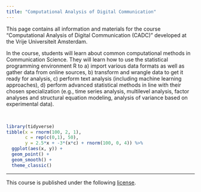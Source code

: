 ```yaml
---
title: "Computational Analysis of Digital Communication"
---
```


This page contains all information and materials for the course "Computational Analysis of Digital Communication (CADC)" developed at the Vrije Universiteit Amsterdam. 

In the course, students will learn about common computational methods in Communication Science. They will learn how to use the statistical programming environment R to a) import various data formats as well as gather data from online sources, b) transform and wrangle data to get it ready for analysis, c) perform text analysis (including machine learning approaches), d) perform advanced statistical methods in line with their chosen specialization (e.g., time series analysis, multilevel analysis, factor analyses and structural equation modeling, analysis of variance based on experimental data). 

<br>


```r
library(tidyverse)
tibble(x = rnorm(100, 2, 1),
       c = rep(c(0,1), 50),
       y = 2.5*x + -3*(x*c) + rnorm(100, 0, 4)) %>%
  ggplot(aes(x, y)) +
  geom_point() +
  geom_smooth() +
  theme_classic()
```

<hr>

<p style = "margin-left: auto; margin-right: 0;">
This course is published under the following [license](https://github.com/masurp/VU_CADC/blob/main/LICENSE.md). 
</p>

